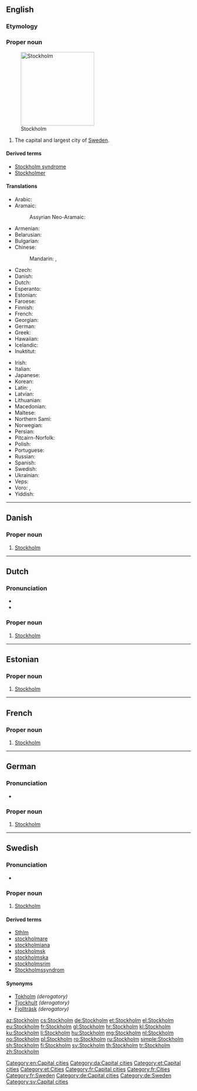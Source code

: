 ==English==
{{wikipedia}}

===Etymology===
{{rfe|lang=en}}

===Proper noun===
{{en-proper noun}}
[[File:GamlaStan from Katarinahissen Stockholm Swe.jpg|right|thumb|200px|Stockholm]]

# The capital and largest city of [[Sweden]].

====Derived terms====
* [[Stockholm syndrome]]
* [[Stockholmer]]

====Translations====
{{trans-top|capital of Sweden}}
* Arabic: {{t|ar|سْتُوكْهُولْم|m}}
* Aramaic:
*: Assyrian Neo-Aramaic: {{t|aii|ܣܬܘܟܗܘܠܡ|sc=Syrc}}
* Armenian: {{t|hy|Ստոկհոլմ}}
* Belarusian: {{t|be|Стакгольм|m|tr=Stakhól’m|sc=Cyrl}}
* Bulgarian: {{t|bg|Стокхолм|m|tr=Stokhólm|sc=Cyrl}}
* Chinese:
*: Mandarin: {{t|cmn|斯德哥爾摩|sc=Hani}}, {{t+|cmn|斯德哥尔摩|tr=Sīdégē'ěrmó|sc=Hani}}
* Czech: {{t+|cs|Stockholm}}
* Danish: {{t|da|Stockholm}}
* Dutch: {{t+|nl|Stockholm}}
* Esperanto: {{t|eo|Stokholmo}}
* Estonian: {{t+|et|Stockholm}}
* Faroese: {{t|fo|Stokkhólmur|m}}
* Finnish: {{t+|fi|Tukholma}}
* French: {{t+|fr|Stockholm|m}}
* Georgian: {{t|ka|სტოკჰოლმი}}
* German: {{t+|de|Stockholm|n}}
* Greek: {{t+|el|Στοκχόλμη|f}}
* Hawaiian: {{t|haw|Kekokehome}}
* Icelandic: {{t+|is|Stokkhólmur|m}}
* Inuktitut: {{t|iu|ᔅᑑᒃᓱᓪᒻ|sc=Cans}}
{{trans-mid}}
* Irish: {{t|ga|Stócólm|m}}
* Italian: {{t+|it|Stoccolma|f}}
* Japanese: {{t|ja|ストックホルム|tr=Sutokkuhorumu}}
* Korean: {{t|ko|스톡홀름|tr=Seutokholleum|sc=Hang}}
* Latin: {{t|la|Stockholmia}}, {{t+|la|Holmia}}
* Latvian: {{t|lv|Stokholma|f}}
* Lithuanian: {{t|lt|Stokholmas|m}}
* Macedonian: {{t|mk|Стокхолм|m|tr=Stókholm}}
* Maltese: {{t|mt|Stokkolma}}
* Northern Sami: {{t|se|Stockholbma}}
* Norwegian: {{t+|no|Stockholm}}
* Persian: {{t|fa|استکهلم|sc=fa-Arab}}
* Pitcairn-Norfolk: {{t|pih|Stockholm}}
* Polish: {{t+|pl|Sztokholm|m}}
* Portuguese: {{t+|pt|Estocolmo}}
* Russian: {{t+|ru|Стокго́льм|m}}
* Spanish: {{t+|es|Estocolmo}}
* Swedish: {{t+|sv|Stockholm}}
* Ukrainian: {{t|uk|Стокгольм|m|tr=Stokhól’m|sc=Cyrl}}
* Veps: {{t|vep|Stokhol'm}}
* Voro: {{t|vor|Stokholm}}, {{t|vor|Tokholm}}
* Yiddish: {{t|yi|שטאָקהאָלם}}
{{trans-bottom}}

[[Category:en:Capital cities]]

----

==Danish==

===Proper noun===
{{head|da|proper noun}}

# [[#English|Stockholm]]

[[Category:da:Capital cities]]

----

==Dutch==
{{wikipedia|lang=nl}}

===Pronunciation===
* {{IPA|/ˈstɔkˌɦɔlm/|lang=nl}}
* {{audio|Nl-Stockholm.ogg|Audio|lang=nl}}

===Proper noun===
{{nl-proper noun}}

# [[#English|Stockholm]]

{{topics|nl|Cities in Sweden|Capital cities}}

----

==Estonian==

===Proper noun===
{{head|et|proper noun}}

# [[#English|Stockholm]]

[[Category:et:Capital cities]]
[[Category:et:Cities]]

----

==French==

===Proper noun===
{{fr-proper noun}}

# [[#English|Stockholm]]

[[Category:fr:Capital cities]]
[[Category:fr:Cities]]
[[Category:fr:Sweden]]

----

==German==

===Pronunciation===
* {{audio|De-Stockholm.ogg|Audio|lang=de}}

===Proper noun===
{{head|de|proper noun|g=n}}

# [[#English|Stockholm]]

[[Category:de:Capital cities]]
[[Category:de:Sweden]]

----

==Swedish==

===Pronunciation===
* {{audio|Sv-Stockholm.ogg|audio|lang=sv}}

===Proper noun===
{{head|sv|proper noun}}

# [[#English|Stockholm]]

====Derived terms====
* [[Sthlm]]
* [[stockholmare]]
* [[stockholmiana]]
* [[stockholmsk]]
* [[stockholmska]]
* [[stockholmsrim]]
* [[Stockholmssyndrom]]

====Synonyms====
* [[Tokholm]] ''(derogatory)''
* [[Tjockhult]] ''(derogatory)''
* [[Fjollträsk]] ''(derogatory)''

[[Category:sv:Capital cities]]

[[az:Stockholm]]
[[cs:Stockholm]]
[[de:Stockholm]]
[[et:Stockholm]]
[[el:Stockholm]]
[[eu:Stockholm]]
[[fr:Stockholm]]
[[gl:Stockholm]]
[[hr:Stockholm]]
[[kl:Stockholm]]
[[ku:Stockholm]]
[[li:Stockholm]]
[[hu:Stockholm]]
[[mg:Stockholm]]
[[nl:Stockholm]]
[[no:Stockholm]]
[[pl:Stockholm]]
[[ro:Stockholm]]
[[ru:Stockholm]]
[[simple:Stockholm]]
[[sh:Stockholm]]
[[fi:Stockholm]]
[[sv:Stockholm]]
[[th:Stockholm]]
[[tr:Stockholm]]
[[zh:Stockholm]]